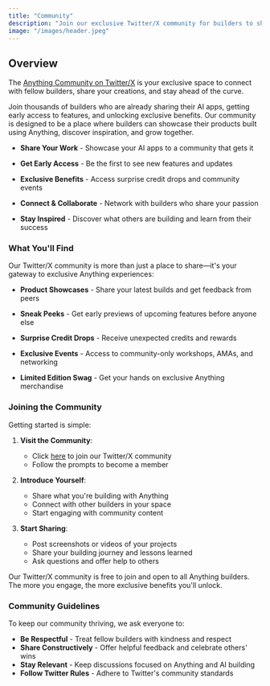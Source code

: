 ```yaml
---
title: "Community"
description: "Join our exclusive Twitter/X community for builders to share products, get sneak peeks, and access exclusive benefits"
image: "/images/header.jpeg"
---
```


## Overview

The [Anything Community on Twitter/X](https://x.com/i/communities/1895329937349071230) is your exclusive space to connect with fellow builders, share your creations, and stay ahead of the curve.

Join thousands of builders who are already sharing their AI apps, getting early access to features, and unlocking exclusive benefits. Our community is designed to be a place where builders can showcase their products built using Anything, discover inspiration, and grow together.

* **Share Your Work** - Showcase your AI apps to a community that gets it

* **Get Early Access** - Be the first to see new features and updates

* **Exclusive Benefits** - Access surprise credit drops and community events

* **Connect & Collaborate** - Network with builders who share your passion

* **Stay Inspired** - Discover what others are building and learn from their success

### What You'll Find

Our Twitter/X community is more than just a place to share—it's your gateway to exclusive Anything experiences:

* **Product Showcases** - Share your latest builds and get feedback from peers

* **Sneak Peeks** - Get early previews of upcoming features before anyone else

* **Surprise Credit Drops** - Receive unexpected credits and rewards

* **Exclusive Events** - Access to community-only workshops, AMAs, and networking

* **Limited Edition Swag** - Get your hands on exclusive Anything merchandise



### Joining the Community

Getting started is simple:

1. **Visit the Community**:
   * Click [here](https://x.com/i/communities/1895329937349071230) to join our Twitter/X community
   * Follow the prompts to become a member

2. **Introduce Yourself**:
   * Share what you're building with Anything
   * Connect with other builders in your space
   * Start engaging with community content

3. **Start Sharing**:
   * Post screenshots or videos of your projects
   * Share your building journey and lessons learned
   * Ask questions and offer help to others

<Note>
Our Twitter/X community is free to join and open to all Anything builders. The more you engage, the more exclusive benefits you'll unlock.
</Note>

### Community Guidelines

To keep our community thriving, we ask everyone to:

* **Be Respectful** - Treat fellow builders with kindness and respect
* **Share Constructively** - Offer helpful feedback and celebrate others' wins
* **Stay Relevant** - Keep discussions focused on Anything and AI building
* **Follow Twitter Rules** - Adhere to Twitter's community standards
